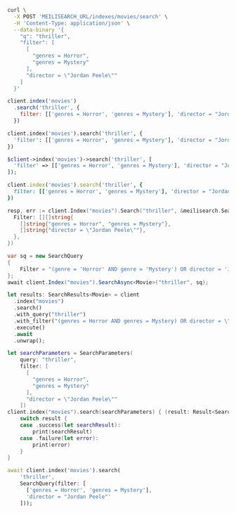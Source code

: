 <CodeGroup>

```bash cURL
curl \
  -X POST 'MEILISEARCH_URL/indexes/movies/search' \
  -H 'Content-Type: application/json' \
  --data-binary '{
    "q": "thriller",
    "filter": [
      [
        "genres = Horror",
        "genres = Mystery"
      ],
      "director = \"Jordan Peele\""
    ]
  }'
```

```javascript JS
client.index('movies')
  .search('thriller', {
    filter: [['genres = Horror', 'genres = Mystery'], 'director = "Jordan Peele"']
  })
```

```python Python
client.index('movies').search('thriller', {
  'filter': [['genres = Horror', 'genres = Mystery'], 'director = "Jordan Peele"']
})
```

```php PHP
$client->index('movies')->search('thriller', [
  'filter' => [['genres = Horror', 'genres = Mystery'], 'director = "Jordan Peele"']
]);
```

```ruby Ruby
client.index('movies').search('thriller', {
  filter: [['genres = Horror', 'genres = Mystery'], 'director = "Jordan Peele"']
})
```

```go Go
resp, err := client.Index("movies").Search("thriller", &meilisearch.SearchRequest{
  Filter: [][]string{
    []string{"genres = Horror", "genres = Mystery"},
    []string{"director = \"Jordan Peele\""},
  },
})
```

```csharp C#
var sq = new SearchQuery
{
    Filter = "(genre = 'Horror' AND genre = 'Mystery') OR director = 'Jordan Peele'"
};
await client.Index("movies").SearchAsync<Movie>("thriller", sq);
```

```rust Rust
let results: SearchResults<Movie> = client
  .index("movies")
  .search()
  .with_query("thriller")
  .with_filter("(genres = Horror AND genres = Mystery) OR director = \"Jordan Peele\"")
  .execute()
  .await
  .unwrap();
```

```swift Swift
let searchParameters = SearchParameters(
    query: "thriller",
    filter: [
      [
        "genres = Horror",
        "genres = Mystery"
      ],
      "director = \"Jordan Peele\""
    ])
client.index("movies").search(searchParameters) { (result: Result<Searchable<Movie>, Swift.Error>) in
    switch result {
    case .success(let searchResult):
        print(searchResult)
    case .failure(let error):
        print(error)
    }
}
```

```dart Dart
await client.index('movies').search(
    'thriller',
    SearchQuery(filter: [
      ['genres = Horror', 'genres = Mystery'],
      'director = "Jordan Peele"'
    ]));
```
</CodeGroup>